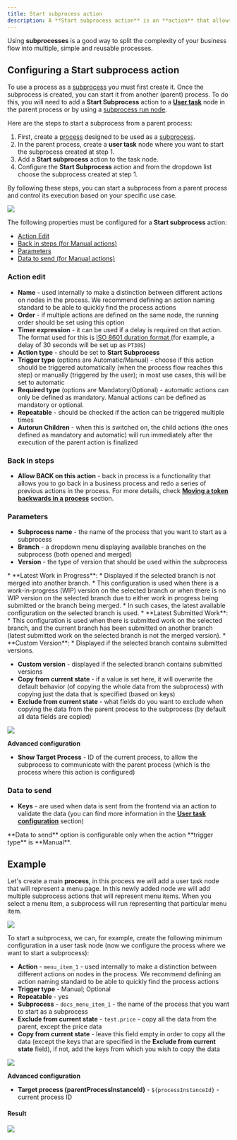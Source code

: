 ```yaml
---
title: Start subprocess action
description: A **Start subprocess action** is an **action** that allows you to start a **subprocess** from another (parent) **process**.
---
```


Using **subprocesses** is a good way to split the complexity of your business flow into multiple, simple and reusable processes.

## Configuring a Start subprocess action

To use a process as a [subprocess](../process/subprocess) you must first create it. Once the subprocess is created, you can start it from another (parent) process. To do this, you will need to add a **Start Subprocess** action to a [**User task**](../node/task-node) node in the parent process or by using a [subprocess run node](../node/subprocess-run-node).

Here are the steps to start a subprocess from a parent process:

1. First, create a [process](../process/process-definition) designed to be used as a [subprocess](../process/subprocess).
2. In the parent process, create a **user task** node where you want to start the subprocess created at step 1.
3. Add a **Start subprocess** action to the task node.
4. Configure the **Start Subprocess** action and from the dropdown list choose the subprocess created at step 1.

By following these steps, you can start a subprocess from a parent process and control its execution based on your specific use case.

![](https://s3.eu-west-1.amazonaws.com/docx.flowx.ai/release34/process_subprocess1.png)

The following properties must be configured for a **Start subprocess** action:

* [Action Edit](#action-edit)
* [Back in steps (for Manual actions)](#back-in-steps)
* [Parameters](#parameters)
* [Data to send (for Manual actions)](#data-to-send)

### Action edit

* **Name** - used internally to make a distinction between different actions on nodes in the process. We recommend defining an action naming standard to be able to quickly find the process actions
* **Order** - if multiple actions are defined on the same node, the running order should be set using this option
* **Timer expression** - it can be used if a delay is required on that action. The format used for this is [ISO 8601 duration format ](https://www.w3.org/TR/NOTE-datetime)(for example, a delay of 30 seconds will be set up as `PT30S`)
* **Action type** - should be set to **Start Subprocess**
* **Trigger type** (options are Automatic/Manual) - choose if this action should be triggered automatically (when the process flow reaches this step) or manually (triggered by the user); in most use cases, this will be set to automatic
* **Required type** (options are Mandatory/Optional) - automatic actions can only be defined as mandatory. Manual actions can be defined as mandatory or optional.
* **Repeatable** - should be checked if the action can be triggered multiple times
* **Autorun Children** - when this is switched on, the child actions (the ones defined as mandatory and automatic) will run immediately after the execution of the parent action is finalized

### Back in steps

* **Allow BACK on this action** - back in process is a functionality that allows you to go back in a business process and redo a series of previous actions in the process. For more details, check [**Moving a token backwards in a process**](../../flowx-designer/managing-a-process-flow/moving-a-token-backwards-in-a-process) section.

### Parameters

* **Subprocess name** - the name of the process that you want to start as a subprocess
* **Branch** - a dropdown menu displaying available branches on the subprocess (both opened and merged)
* **Version** - the type of version that should be used within the subprocess

<Info>
* **Latest Work in Progress**:
    * Displayed if the selected branch is not merged into another branch.
    * This configuration is used when there is a work-in-progress (WIP) version on the selected branch or when there is no WIP version on the selected branch due to either work in progress being submitted or the branch being merged.
    * In such cases, the latest available configuration on the selected branch is used.
* **Latest Submitted Work**:
    * This configuration is used when there is submitted work on the selected branch, and the current branch has been submitted on another branch (latest submitted work on the selected branch is not the merged version).
* **Custom Version**:
    * Displayed if the selected branch contains submitted versions.
</Info>

* **Custom version** - displayed if the selected branch contains submitted versions
* **Copy from current state** - if a value is set here, it will overwrite the default behavior (of copying the whole data from the subprocess) with copying just the data that is specified (based on keys)
* **Exclude from current state** - what fields do you want to exclude when copying the data from the parent process to the subprocess (by default all data fields are copied)

![](https://s3.eu-west-1.amazonaws.com/docx.flowx.ai/release34/subprocess_version.png)

**Advanced configuration**

* **Show Target Process** - ID of the current process, to allow the subprocess to communicate with the parent process (which is the process where this action is configured)

### Data to send

* **Keys** - are used when data is sent from the frontend via an action to validate the data (you can find more information in the [**User task configuration**](../node/user-task-node) section)

<Warning>
**Data to send** option is configurable only when the action **trigger type** is **Manual**.
</Warning>

## Example

Let's create a main **process**, in this process we will add a user task node that will represent a menu page. In this newly added node we will add multiple subprocess actions that will represent menu items. When you select a menu item, a subprocess will run representing that particular menu item.


![](https://s3.eu-west-1.amazonaws.com/docx.flowx.ai/release34/subprocess_menu1.png)

To start a subprocess, we can, for example, create the following minimum configuration in a user task node (now we configure the process where we want to start a subprocess):

* **Action** - `menu_item_1` - used internally to make a distinction between different actions on nodes in the process. We recommend defining an action naming standard to be able to quickly find the process actions
* **Trigger type** - Manual; Optional
* **Repeatable** - yes
* **Subprocess** - `docs_menu_item_1` - the name of the process that you want to start as a subprocess
* **Exclude from current state** - `test.price` - copy all the data from the parent, except the price data
* **Copy from current state** - leave this field empty in order to copy all the data (except the keys that are specified in the **Exclude from current state** field), if not, add the keys from which you wish to copy the data

![](https://s3.eu-west-1.amazonaws.com/docx.flowx.ai/release34/subprocess_example2.png)


**Advanced configuration**

* **Target process (parentProcessInstanceId)** - `${processInstanceId}` - current process ID

#### Result

![](https://s3.eu-west-1.amazonaws.com/docx.flowx.ai/building-blocks/subprocess_example.gif)

